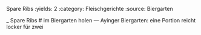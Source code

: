 Spare Ribs
:yields: 2
:category: Fleischgerichte
:source: Biergarten

_ Spare Ribs
# im Biergarten holen
---
Ayinger Biergarten: eine Portion reicht locker für zwei
